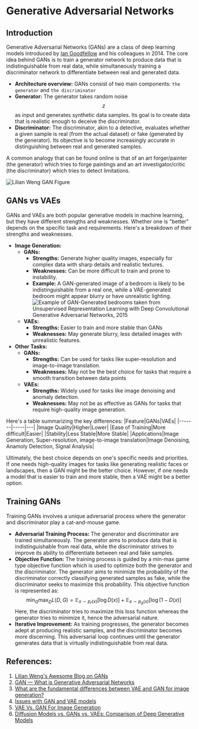 # Generative Adversarial Networks

## Introduction
Generative Adversarial Networks (GANs) are a class of deep learning models introduced by [Ian Goodfellow](https://scholar.google.ca/citations?user=iYN86KEAAAAJ&hl=en) and his colleagues in 2014. The core idea behind GANs is to train a generator network to produce data that is indistinguishable from real data, while simultaneously training a discriminator network to differentiate between real and generated data.
* **Architecture overview:** GANs consist of two main components: `the generator` and `the discriminator`
* **Generator:** The generator takes random noise $$z$$ as input and generates synthetic data samples. Its goal is to create data that is realistic enough to deceive the discriminator.
* **Discriminator:** The discriminator, akin to a detective, evaluates whether a given sample is real (from the actual dataset) or fake (generated by the generator). Its objective is to become increasingly accurate in distinguishing between real and generated samples.

A common analogy that can be found online is that of an art forger/painter (the generator) which tries to forge paintings and an art investigator/critic (the discriminator) which tries to detect limitations.

![Lilian Weng GAN Figure](https://huggingface.co/datasets/hf-vision/course-assets/resolve/main/generative_models/GAN.png)

## GANs vs VAEs
GANs and VAEs are both popular generative models in machine learning, but they have different strengths and weaknesses. Whether one is "better" depends on the specific task and requirements. Here's a breakdown of their strengths and weaknesses.
* **Image Generation:**
    - **GANs:**
        * **Strengths:** Generate higher quality images, especially for complex data with sharp details and realistic textures.
        * **Weaknesses:** Can be more difficult to train and prone to instability.
        * **Example:** A GAN-generated image of a bedroom is likely to be indistinguishable from a real one, while a VAE-generated bedroom might appear blurry or have unrealistic lighting.
        ![Example of GAN-Generated bedrooms taken from Unsupervised Representation Learning with Deep Convolutional Generative Adversarial Networks, 2015](https://huggingface.co/datasets/hf-vision/course-assets/resolve/main/generative_models/bedroom.png)
    - **VAEs:**
        * **Strengths:** Easier to train and more stable than GANs
        * **Weaknesses:** May generate blurry, less detailed images with unrealistic features.
* **Other Tasks:**
    - **GANs:**
        * **Strengths:** Can be used for tasks like super-resolution and image-to-image translation.
        * **Weaknesses:** May not be the best choice for tasks that require a smooth transition between data points
    - **VAEs:**
        * **Strengths:** Widely used for tasks like image denoising and anomaly detection.
        * **Weaknesses:** May not be as effective as GANs for tasks that require high-quality image generation.

Here's a table summarizing the key differences:
|Feature|GANs|VAEs|
|-------|-----|---|
|Image Quality|Higher|Lower|
|Ease of Training|More difficult|Easier|
|Stability|Less Stable|More Stable|
|Applications|Image Generation, Super-resolution, image-to-image translation|Image Denoising, Anamoly Detection, Signal Analysis|

Ultimately, the best choice depends on one's specific needs and priorities. If one needs high-quality images for tasks like generating realistic faces or landscapes, then a GAN might be the better choice. However, if one needs a model that is easier to train and more stable, then a VAE might be a better option.

## Training GANs
Training GANs involves a unique adversarial process where the generator and discriminator play a cat-and-mouse game.

* **Adversarial Training Process:** The generator and discriminator are trained simultaneously. The generator aims to produce data that is indistinguishable from real data, while the discriminator strives to improve its ability to differentiate between real and fake samples.
* **Objective Function:** The training process is guided by a min-max game type objective function which is used to optimize both the generator and the discriminator. The generator aims to minimize the probability of the discriminator correctly classifying generated samples as fake, while the discriminator seeks to maximize this probability. This objective function is represented as:
$$\min_G \max_D L(D, G)=\mathbb{E}_{x \sim p_{r}(x)} [\log D(x)] + \mathbb{E}_{x \sim p_g(x)} [\log(1 - D(x)]$$
Here, the discriminator tries to maximize this loss function whereas the generator tries to minimize it, hence the adversarial nature.
* **Iterative Improvement:** As training progresses, the generator becomes adept at producing realistic samples, and the discriminator becomes more discerning. This adversarial loop continues until the generator generates data that is virtually indistinguishable from real data.

## References:
1. [Lilian Weng's Awesome Blog on GANs](https://lilianweng.github.io/posts/2017-08-20-gan/)
2. [GAN — What is Generative Adversarial Networks](https://jonathan-hui.medium.com/gan-whats-generative-adversarial-networks-and-its-application-f39ed278ef09)
3. [What are the fundamental differences between VAE and GAN for image generation?](https://ai.stackexchange.com/questions/25601/what-are-the-fundamental-differences-between-vae-and-gan-for-image-generation)
4. [Issues with GAN and VAE models](https://stats.stackexchange.com/questions/541775/issues-with-gan-and-vae-models)
5. [VAE Vs. GAN For Image Generation](https://www.baeldung.com/cs/vae-vs-gan-image-generation)
6. [Diffusion Models vs. GANs vs. VAEs: Comparison of Deep Generative Models](https://towardsai.net/p/machine-learning/diffusion-models-vs-gans-vs-vaes-comparison-of-deep-generative-models)

